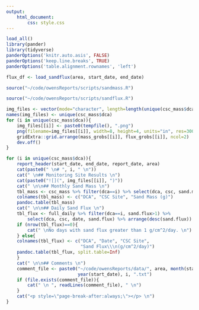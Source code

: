 ```yaml
---
output: 
    html_document:
        css: style.css
---
```


```r
load_all()
library(pander)
library(tidyverse)
panderOptions('knitr.auto.asis', FALSE)
panderOptions('keep.line.breaks', TRUE)
panderOptions('table.alignment.rownames', 'left')
```
```r
flux_df <- load_sandflux(area, start_date, end_date)
```

```r
source("~/code/owensReports/scripts/sandmass.R")
```

```r
source("~/code/owensReports/scripts/sandflux.R")
```

```r
img_files <- vector(mode="character", length=length(unique(csc_mass$dca)))
names(img_files) <- unique(csc_mass$dca)
for (i in unique(csc_mass$dca)){
    img_files[[i]] <- paste0(tempfile(), ".png")
    png(filename=img_files[[i]], width=8, height=4, units="in", res=300)
    gridExtra::grid.arrange(mass_grobs[[i]], flux_grobs[[i]], ncol=2)
    dev.off()
}
```

```r
for (i in unique(csc_mass$dca)){
    report_header(start_date, end_date, report_date, area)
    cat(paste0(" \n# ", i, " \n"))
    cat(" \n## Monitoring Site Results \n")
    cat(paste0("![](", img_files[[i]], ")"))
    cat(" \n\n## Monthly Sand Mass \n")
    tbl_mass <- csc_mass %>% filter(dca==i) %>% select(dca, csc, sand.mass)
    colnames(tbl_mass) <- c("DCA", "CSC Site", "Sand Mass (g)") 
    pandoc.table(tbl_mass)
    cat(" \n\n## Daily Sand Flux \n")
    tbl_flux <- full_daily %>% filter(dca==i, sand.flux>1) %>% 
        select(dca, csc, date, sand.flux) %>% arrange(desc(sand.flux))
    if (nrow(tbl_flux)==0){
        cat(" \nNo days with sand flux greater than 1 g/cm^2/day. \n")
    } else{
    colnames(tbl_flux) <- c("DCA", "Date", "CSC Site", 
                            "Sand Flux\\\n(g/cm^2/day)") 
    pandoc.table(tbl_flux, split.table=Inf)
    }
    cat(" \n\n## Comments \n")
    comment_file <- paste0("~/code/owensReports/data/", area, month(start_date), 
                           year(start_date), i, ".txt")
    if (file.exists(comment_file)){
        cat(" \n ", readLines(comment_file), " \n")
    }
    cat("<p style=\"page-break-after:always;\"></p> \n")
}
```

